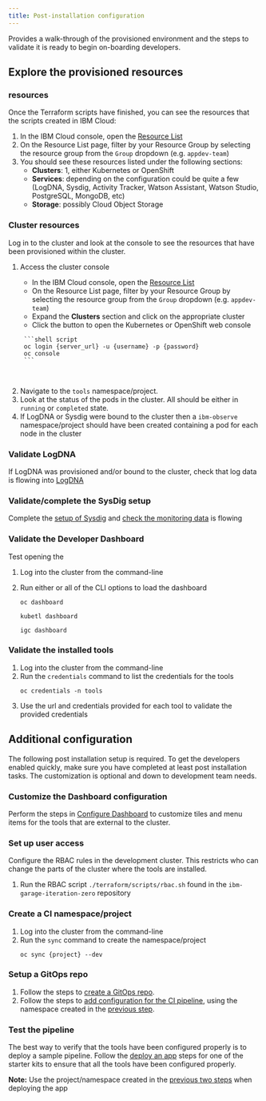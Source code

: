 ```yaml
---
title: Post-installation configuration
---
```



<PageDescription>

Provides a walk-through of the provisioned environment and the steps to validate it is ready to
begin on-boarding developers.

</PageDescription>

## Explore the provisioned resources

### <Globals name="ic" /> resources

Once the Terraform scripts have finished, you can see the resources that the scripts created in IBM Cloud:

1. In the IBM Cloud console, open the [Resource List](https://cloud.ibm.com/resources "Resource list")
2. On the Resource List page, filter by your Resource Group by selecting the resource group from the `Group` dropdown (e.g. `appdev-team`)
3. You should see these resources listed under the following sections:
    - **Clusters**: 1, either Kubernetes or OpenShift
    - **Services**: depending on the configuration could be quite a few (LogDNA, Sysdig, Activity Tracker, Watson Assistant, Watson Studio, PostgreSQL, MongoDB, etc)
    - **Storage**: possibly Cloud Object Storage

### Cluster resources

Log in to the cluster and look at the console to see the resources that have been provisioned within the cluster.

1. Access the cluster console

    <Tabs>

    <Tab label="IBM Cloud">

    - In the IBM Cloud console, open the [Resource List](https://cloud.ibm.com/resources "Resource list")
    - On the Resource List page, filter by your Resource Group by selecting the resource group from the `Group` dropdown (e.g. `appdev-team`)
    - Expand the **Clusters** section and click on the appropriate cluster
    - Click the button to open the Kubernetes or OpenShift web console

    </Tab>

    <Tab label="Hybrid">

        ```shell script
        oc login {server_url} -u {username} -p {password}
        oc console
        ```

    </Tab>

    </Tabs>

<br />

2. Navigate to the `tools` namespace/project.
3. Look at the status of the pods in the cluster. All should be either in `running` or `completed` state.
4. If LogDNA or Sysdig were bound to the cluster then a `ibm-observe` namespace/project should have been created containing
a pod for each node in the cluster

### Validate LogDNA

If LogDNA was provisioned and/or bound to the cluster, check that log data is flowing into [LogDNA](/tools/log-management)

### Validate/complete the SysDig setup

Complete the [setup of Sysdig](/admin/sysdig-setup) and [check the monitoring data](/tools/monitoring) is flowing

### Validate the Developer Dashboard

Test opening the [<Globals name="dashboard" />](/getting-started/dashboard)

1. Log into the cluster from the command-line
2. Run either or all of the CLI options to load the dashboard

    <Tabs>
    <Tab label="oc">

    ```shell script
    oc dashboard
    ```

    </Tab>
    <Tab label="kubectl">

    ```shell script
    kubetl dashboard
    ```

    </Tab>
    <Tab label="IGC">

    ```shell script
    igc dashboard
    ```

    </Tab>
    </Tabs>

### Validate the installed tools

1. Log into the cluster from the command-line
2. Run the [<Globals name="igccli" />](/getting-started/cli) `credentials` command to list the credentials for the tools
    ```shell script
    oc credentials -n tools
    ```
3. Use the url and credentials provided for each tool to validate the provided credentials

## Additional configuration

The following post installation setup is required. To get the developers enabled quickly, make sure you have
completed at least post installation tasks. The customization is optional and down to development team needs.

### Customize the Dashboard configuration

Perform the steps in [Configure Dashboard](/admin/config-dashboard) to customize tiles and menu items for the tools
that are external to the cluster.

### Set up user access

Configure the RBAC rules in the development cluster. This restricts who can change the parts of the cluster where
the tools are installed.

1. Run the RBAC script `./terraform/scripts/rbac.sh` found in the `ibm-garage-iteration-zero` repository

### Create a CI namespace/project

1. Log into the cluster from the command-line
2. Run the [<Globals name="igccli" />](/getting-started/cli) `sync` command to create the namespace/project
    ```shell script
    oc sync {project} --dev
    ```

### Setup a GitOps repo

1. Follow the steps to [create a GitOps repo](/tools/continuous-delivery#set-up-the-gitops-repo).
2. Follow the steps to [add configuration for the CI pipeline](/tools/continuous-delivery#hook-the-ci-pipeline-to-the-cd-pipeline), using
the namespace created in the [previous step](#create-a-ci-namespaceproject).

### Test the pipeline

The best way to verify that the tools have been configured properly is to deploy a sample pipeline. Follow the
[deploy an app](/getting-started-day-1/deploy-app) steps for one of the starter kits to ensure that all the tools have
been configured properly.

**Note:** Use the project/namespace created in the [previous two steps](#create-a-ci-namespaceproject) when deploying the app
